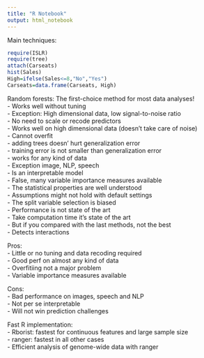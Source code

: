 ```yaml
---
title: "R Notebook"
output: html_notebook
---
```


Main techniques:
```r
require(ISLR)
require(tree)
attach(Carseats)
hist(Sales)
High=ifelse(Sales<=8,"No","Yes")
Carseats=data.frame(Carseats, High)
```

Random forests: The first-choice method for most data analyses!  
- Works well without tuning  
  - Exception: High dimensional data, low signal-to-noise ratio  
- No need to scale or recode predictors  
- Works well on high dimensional data (doesn't take care of noise)  
- Cannot overfit  
  - adding trees doesn' hurt generalization error  
  - training error is not smaller than generalization error  
- works for any kind of data   
  - Exception image, NLP, speech   
- Is an interpretable model  
  - False, many variable importance measures available  
- The statistical properties are well understood  
  - Assumptions might not hold with default settings  
- The split variable selection is biased  
- Performance is not state of the art   
  - Take computation time it's state of the art  
  - But if you compared with the last methods, not the best  
- Detects interactions  
  
  
Pros:  
- Little or no tuning and data recoding required  
- Good perf on almost any kind of data  
- Overfitiing not a major problem  
- Variable importance measures available  
  
Cons:  
- Bad performance on images, speech and NLP  
- Not per se interpretable  
- Will not win prediction challenges  
  
Fast R implementation:  
- Rborist: fastest for continuous features and large sample size  
- ranger: fastest in all other cases  
- Efficient analysis of genome-wide data with ranger   
  
  
  
  
